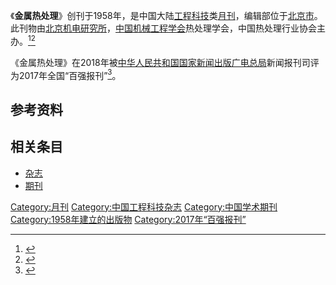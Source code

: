 {{About||金属加工工艺|热处理}}
{{Infobox journal
| title         = 金属热处理
| former_name   =压力加工与热处理
| frequency     = 月刊
| country       = [[中国大陆|中国大陆]]
| publisher     = [[北京机电研究所|北京机电研究所]]，[[中国机械工程学会|中国机械工程学会]]热处理学会，中国热处理行业协会
| language = 
| native_title = 
| abbreviation = N/A
| discipline    = 工程科技
| impact        = 
| history =1958年起至今
| ISSN = 0254-6051
| CN            = CN11-1860/TG
| website       = 
}}
《'''金属热处理'''》创刊于1958年，是中国大陆[[工程科技|工程科技]]类[[杂志#出版|月刊]]，编辑部位于[[北京市|北京市]]。此刊物由[[北京机电研究所|北京机电研究所]]，[[中国机械工程学会|中国机械工程学会]]热处理学会，中国热处理行业协会主办。<ref name="知网1">{{Cite web|title=金属热处理|url=https://navi.cnki.net/knavi/JournalDetail?pcode=CJFD&pykm=JSRC|accessdate=2021-02-02|work=navi.cnki.net|publisher=[[中国知网|中国知网]]}}</ref><ref name="维普1">{{Cite web|title=金属热处理 - 维普中文期刊|url=http://www.cqvip.com/qikan/Detail.aspx?gch=91577X|accessdate=2021-02-02|author=|date=|format=|publisher=[[维普|维普]]|language=}}</ref>

《金属热处理》在2018年被[[中华人民共和国国家新闻出版广电总局|中华人民共和国国家新闻出版广电总局]]新闻报刊司评为2017年全国“百强报刊”<ref>{{Cite web|title=2017年全国“百强报刊”推荐名单开始公示|url=http://www.ce.cn/culture/gd/201801/16/t20180116_27756145.shtml|accessdate=2021-02-10|author=赵新乐（中国新闻出版广电报）|date=2018-01-16|format=|work=www.ce.cn|publisher=[[中国经济网|中国经济网]]|language=|archive-date=2020-11-05|archive-url=https://web.archive.org/web/20201105014543/http://www.ce.cn/culture/gd/201801/16/t20180116_27756145.shtml|dead-url=no}}</ref>。
== 参考资料 ==
{{reflist|2}}

== 相关条目 ==

* [[杂志|杂志]]
* [[期刊|期刊]]

{{pub-stub}}
{{全国百强报刊|2017}}

[[Category:月刊|Category:月刊]]
[[Category:中国工程科技杂志|Category:中国工程科技杂志]]
[[Category:中国学术期刊|Category:中国学术期刊]]
[[Category:1958年建立的出版物|Category:1958年建立的出版物]]
[[Category:2017年“百强报刊”|Category:2017年“百强报刊”]]